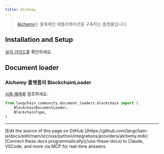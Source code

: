 ```yaml
---
title: Alchemy
---
```


>[Alchemy](https://www.alchemy.com)는 블록체인 애플리케이션을 구축하는 플랫폼입니다.

## Installation and Setup

[설치 가이드](/oss/python/integrations/document_loaders/blockchain)를 확인하세요.

## Document loader

### Alchemy 플랫폼의 BlockchainLoader

[사용 예제](/oss/python/integrations/document_loaders/blockchain)를 참조하세요.

```python
from langchain_community.document_loaders.blockchain import (
    BlockchainDocumentLoader,
    BlockchainType,
)
```

---

<Callout icon="pen-to-square" iconType="regular">
    [Edit the source of this page on GitHub.](https://github.com/langchain-ai/docs/edit/main/src/oss/python/integrations/providers/alchemy.mdx)
</Callout>
<Tip icon="terminal" iconType="regular">
    [Connect these docs programmatically](/use-these-docs) to Claude, VSCode, and more via MCP for    real-time answers.
</Tip>
